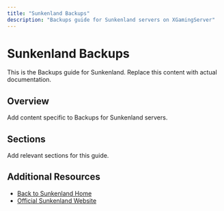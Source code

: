 ```yaml
---
title: "Sunkenland Backups"
description: "Backups guide for Sunkenland servers on XGamingServer"
---
```


# Sunkenland Backups

This is the Backups guide for Sunkenland. Replace this content with actual documentation.

## Overview

Add content specific to Backups for Sunkenland servers.

## Sections

Add relevant sections for this guide.

## Additional Resources

- [Back to Sunkenland Home](./index)
- [Official Sunkenland Website](https://example.com)
